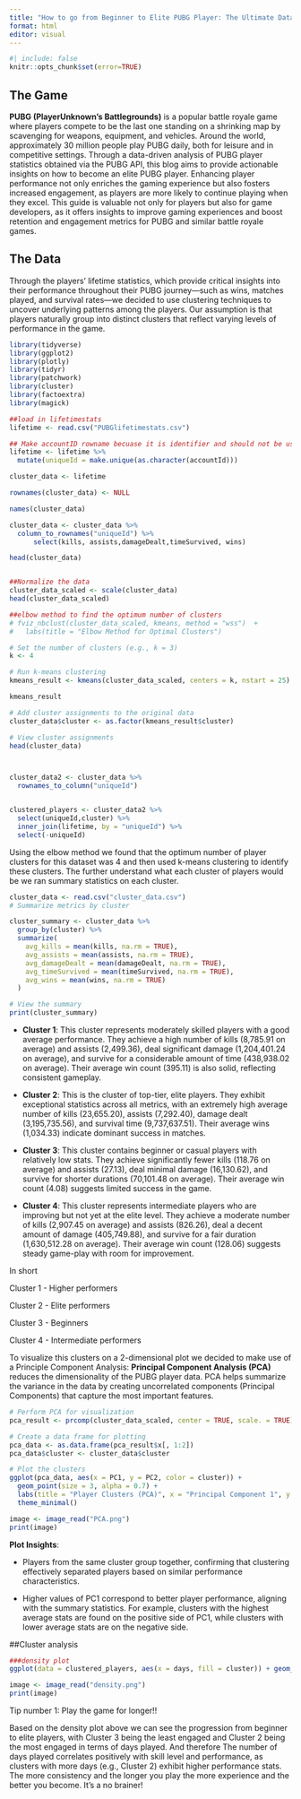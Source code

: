 ```yaml
---
title: "How to go from Beginner to Elite PUBG Player: The Ultimate Data-driven Guide"
format: html
editor: visual
---
```


```r
#| include: false
knitr::opts_chunk$set(error=TRUE)

```

## The Game

**PUBG (PlayerUnknown's Battlegrounds)** is a popular battle royale game where players compete to be the last one standing on a shrinking map by scavenging for weapons, equipment, and vehicles. Around the world, approximately 30 million people play PUBG daily, both for leisure and in competitive settings. Through a data-driven analysis of PUBG player statistics obtained via the PUBG API, this blog aims to provide actionable insights on how to become an elite PUBG player. Enhancing player performance not only enriches the gaming experience but also fosters increased engagement, as players are more likely to continue playing when they excel. This guide is valuable not only for players but also for game developers, as it offers insights to improve gaming experiences and boost retention and engagement metrics for PUBG and similar battle royale games.

## The Data

Through the players' lifetime statistics, which provide critical insights into their performance throughout their PUBG journey—such as wins, matches played, and survival rates—we decided to use clustering techniques to uncover underlying patterns among the players. Our assumption is that players naturally group into distinct clusters that reflect varying levels of performance in the game.

```r

library(tidyverse)
library(ggplot2)
library(plotly)
library(tidyr)
library(patchwork)
library(cluster)
library(factoextra)
library(magick)

##load in lifetimestats 
lifetime <- read.csv("PUBGlifetimestats.csv")
```

```r
## Make accountID rowname becuase it is identifier and should not be used in clusterng 
lifetime <- lifetime %>%
  mutate(uniqueId = make.unique(as.character(accountId)))

cluster_data <- lifetime 

rownames(cluster_data) <- NULL

names(cluster_data)

cluster_data <- cluster_data %>%
  column_to_rownames("uniqueId") %>%
      select(kills, assists,damageDealt,timeSurvived, wins)

head(cluster_data)


##Normalize the data
cluster_data_scaled <- scale(cluster_data)
head(cluster_data_scaled)

##elbow method to find the optimum number of clusters
# fviz_nbclust(cluster_data_scaled, kmeans, method = "wss")  +
#   labs(title = "Elbow Method for Optimal Clusters")

# Set the number of clusters (e.g., k = 3)
k <- 4

# Run k-means clustering
kmeans_result <- kmeans(cluster_data_scaled, centers = k, nstart = 25)

kmeans_result

# Add cluster assignments to the original data
cluster_data$cluster <- as.factor(kmeans_result$cluster)

# View cluster assignments
head(cluster_data)



cluster_data2 <- cluster_data %>%
  rownames_to_column("uniqueId")


clustered_players <- cluster_data2 %>%
  select(uniqueId,cluster) %>%
  inner_join(lifetime, by = "uniqueId") %>%
  select(-uniqueId)


```

Using the elbow method we found that the optimum number of player clusters for this dataset was 4 and then used k-means clustering to identify these clusters. The further understand what each cluster of players would be we ran summary statistics on each cluster.

```r


cluster_data <- read.csv("cluster_data.csv")
# Summarize metrics by cluster

cluster_summary <- cluster_data %>%
  group_by(cluster) %>%
  summarize(
    avg_kills = mean(kills, na.rm = TRUE),
    avg_assists = mean(assists, na.rm = TRUE),
    avg_damageDealt = mean(damageDealt, na.rm = TRUE),
    avg_timeSurvived = mean(timeSurvived, na.rm = TRUE),
    avg_wins = mean(wins, na.rm = TRUE)
  )

# View the summary
print(cluster_summary)
```

-   **Cluster 1**: This cluster represents moderately skilled players with a good average performance. They achieve a high number of kills (8,785.91 on average) and assists (2,499.36), deal significant damage (1,204,401.24 on average), and survive for a considerable amount of time (438,938.02 on average). Their average win count (395.11) is also solid, reflecting consistent gameplay.

-   **Cluster 2**: This is the cluster of top-tier, elite players. They exhibit exceptional statistics across all metrics, with an extremely high average number of kills (23,655.20), assists (7,292.40), damage dealt (3,195,735.56), and survival time (9,737,637.51). Their average wins (1,034.33) indicate dominant success in matches.

-   **Cluster 3**: This cluster contains beginner or casual players with relatively low stats. They achieve significantly fewer kills (118.76 on average) and assists (27.13), deal minimal damage (16,130.62), and survive for shorter durations (70,101.48 on average). Their average win count (4.08) suggests limited success in the game.

-   **Cluster 4**: This cluster represents intermediate players who are improving but not yet at the elite level. They achieve a moderate number of kills (2,907.45 on average) and assists (826.26), deal a decent amount of damage (405,749.88), and survive for a fair duration (1,630,512.28 on average). Their average win count (128.06) suggests steady game-play with room for improvement.

In short

Cluster 1 - Higher performers

Cluster 2 - Elite performers

Cluster 3 - Beginners

Cluster 4 - Intermediate performers

To visualize this clusters on a 2-dimensional plot we decided to make use of a Principle Component Analysis: **Principal Component Analysis (PCA)** reduces the dimensionality of the PUBG player data. PCA helps summarize the variance in the data by creating uncorrelated components (Principal Components) that capture the most important features.

```r
# Perform PCA for visualization
pca_result <- prcomp(cluster_data_scaled, center = TRUE, scale. = TRUE)

# Create a data frame for plotting
pca_data <- as.data.frame(pca_result$x[, 1:2])
pca_data$cluster <- cluster_data$cluster

# Plot the clusters
ggplot(pca_data, aes(x = PC1, y = PC2, color = cluster)) +
  geom_point(size = 3, alpha = 0.7) +
  labs(title = "Player Clusters (PCA)", x = "Principal Component 1", y = "Principal Component 2") +
  theme_minimal()


```

```r
image <- image_read("PCA.png")
print(image)
```

**Plot Insights**:

-   Players from the same cluster group together, confirming that clustering effectively separated players based on similar performance characteristics.

-   Higher values of PC1 correspond to better player performance, aligning with the summary statistics. For example, clusters with the highest average stats are found on the positive side of PC1, while clusters with lower average stats are on the negative side.

##Cluster analysis

```r
###density plot
ggplot(data = clustered_players, aes(x = days, fill = cluster)) + geom_density(alpha = 0.6) + xlim(0,1000) + ylim(0,0.02) + labs(x ="Number of Days ")

```

```r
image <- image_read("density.png")
print(image)
```

Tip number 1: Play the game for longer!!

Based on the density plot above we can see the progression from beginner to elite players, with Cluster 3 being the least engaged and Cluster 2 being the most engaged in terms of days played. And therefore The number of days played correlates positively with skill level and performance, as clusters with more days (e.g., Cluster 2) exhibit higher performance stats. The more consistency and the longer you play the more experience and the better you become. It's a no brainer!

```         
```

